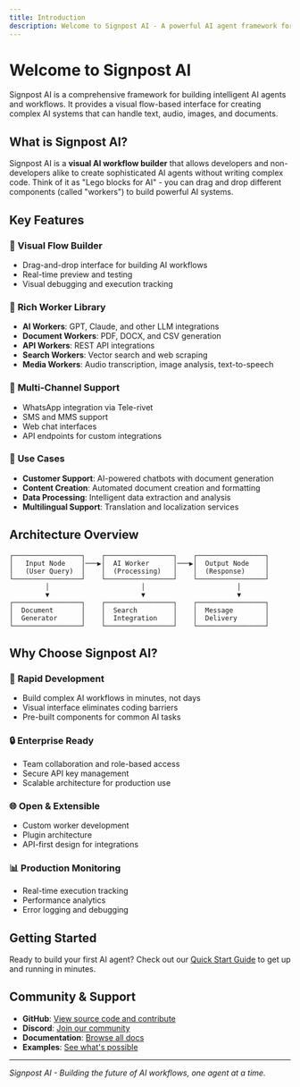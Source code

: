 ```yaml
---
title: Introduction
description: Welcome to Signpost AI - A powerful AI agent framework for building intelligent workflows
---
```


# Welcome to Signpost AI

Signpost AI is a comprehensive framework for building intelligent AI agents and workflows. It provides a visual flow-based interface for creating complex AI systems that can handle text, audio, images, and documents.

## What is Signpost AI?

Signpost AI is a **visual AI workflow builder** that allows developers and non-developers alike to create sophisticated AI agents without writing complex code. Think of it as "Lego blocks for AI" - you can drag and drop different components (called "workers") to build powerful AI systems.

## Key Features

### 🧠 **Visual Flow Builder**
- Drag-and-drop interface for building AI workflows
- Real-time preview and testing
- Visual debugging and execution tracking

### 🔧 **Rich Worker Library**
- **AI Workers**: GPT, Claude, and other LLM integrations
- **Document Workers**: PDF, DOCX, and CSV generation
- **API Workers**: REST API integrations
- **Search Workers**: Vector search and web scraping
- **Media Workers**: Audio transcription, image analysis, text-to-speech

### 📱 **Multi-Channel Support**
- WhatsApp integration via Tele-rivet
- SMS and MMS support
- Web chat interfaces
- API endpoints for custom integrations

### 🎯 **Use Cases**
- **Customer Support**: AI-powered chatbots with document generation
- **Content Creation**: Automated document creation and formatting
- **Data Processing**: Intelligent data extraction and analysis
- **Multilingual Support**: Translation and localization services

## Architecture Overview

```
┌─────────────────┐    ┌─────────────────┐    ┌─────────────────┐
│   Input Node    │───▶│  AI Worker      │───▶│  Output Node    │
│   (User Query)  │    │  (Processing)   │    │  (Response)     │
└─────────────────┘    └─────────────────┘    └─────────────────┘
         │                       │                       │
         ▼                       ▼                       ▼
┌─────────────────┐    ┌─────────────────┐    ┌─────────────────┐
│  Document       │    │  Search         │    │  Message        │
│  Generator      │    │  Integration    │    │  Delivery       │
└─────────────────┘    └─────────────────┘    └─────────────────┘
```

## Why Choose Signpost AI?

### 🚀 **Rapid Development**
- Build complex AI workflows in minutes, not days
- Visual interface eliminates coding barriers
- Pre-built components for common AI tasks

### 🔒 **Enterprise Ready**
- Team collaboration and role-based access
- Secure API key management
- Scalable architecture for production use

### 🌐 **Open & Extensible**
- Custom worker development
- Plugin architecture
- API-first design for integrations

### 📊 **Production Monitoring**
- Real-time execution tracking
- Performance analytics
- Error logging and debugging

## Getting Started

Ready to build your first AI agent? Check out our [Quick Start Guide](/docs/quick-start) to get up and running in minutes.

## Community & Support

- **GitHub**: [View source code and contribute](https://github.com/your-org/signpost-ai)
- **Discord**: [Join our community](https://discord.gg/signpost-ai)
- **Documentation**: [Browse all docs](/docs)
- **Examples**: [See what's possible](/docs/examples)

---

*Signpost AI - Building the future of AI workflows, one agent at a time.*
